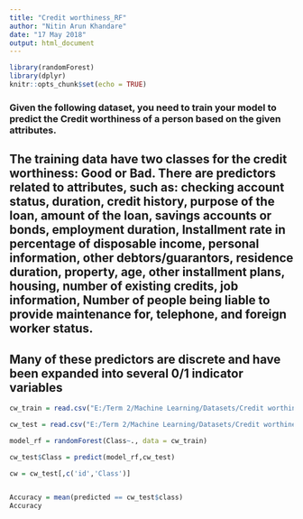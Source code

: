 ---
title: "Credit worthiness_RF"
author: "Nitin Arun Khandare"
date: "17 May 2018"
output: html_document
---

```{r setup, include=FALSE}
library(randomForest)
library(dplyr)
knitr::opts_chunk$set(echo = TRUE)
```

### Given the following dataset, you need to train your model to predict the Credit worthiness of a person based on the given attributes.

## The training data have two classes for the credit worthiness: Good or Bad. There are predictors related to attributes, such as: checking account status, duration, credit history, purpose of the loan, amount of the loan, savings accounts or bonds, employment duration, Installment rate in percentage of disposable income, personal information, other debtors/guarantors, residence duration, property, age, other installment plans, housing, number of existing credits, job information, Number of people being liable to provide maintenance for, telephone, and foreign worker status.

## Many of these predictors are discrete and have been expanded into several 0/1 indicator variables
```{r}
cw_train = read.csv("E:/Term 2/Machine Learning/Datasets/Credit worthiness/credit_train.csv")

cw_test = read.csv("E:/Term 2/Machine Learning/Datasets/Credit worthiness/credit_test.csv")
```


```{r}

model_rf = randomForest(Class~., data = cw_train)

cw_test$Class = predict(model_rf,cw_test)

cw = cw_test[,c('id','Class')]


Accuracy = mean(predicted == cw_test$class)
Accuracy
```

